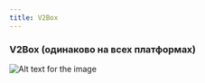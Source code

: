 ```yaml
---
title: V2Box
---
```



### V2Box (одинаково на всех платформах)

![Alt text for the image](https://vpnghost.space/manual/v2box.png)